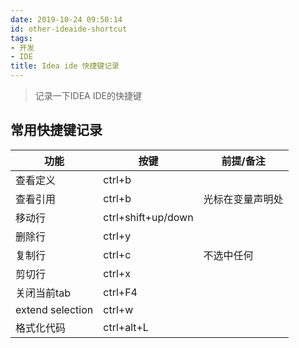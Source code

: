 ```yaml
---
date: 2019-10-24 09:50:14
id: other-ideaide-shortcut
tags:
- 开发
- IDE
title: Idea ide 快捷键记录
---
```


> 记录一下IDEA IDE的快捷键

<!-- more -->

## 常用快捷键记录

| 功能             | 按键               | 前提/备注        |
| ---------------- | ------------------ | ---------------- |
| 查看定义         | ctrl+b             |
| 查看引用         | ctrl+b             | 光标在变量声明处 |
| 移动行           | ctrl+shift+up/down |
| 删除行           | ctrl+y             |
| 复制行           | ctrl+c             | 不选中任何       |
| 剪切行           | ctrl+x             |
| 关闭当前tab      | ctrl+F4            |
| extend selection | ctrl+w             |
| 格式化代码       | ctrl+alt+L         |